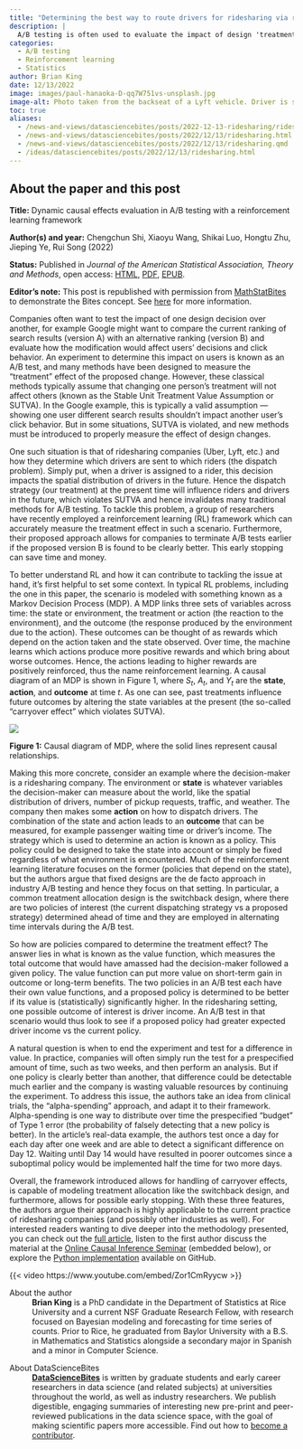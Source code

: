 ```yaml
---
title: "Determining the best way to route drivers for ridesharing via reinforcement learning"
description: |
  A/B testing is often used to evaluate the impact of design 'treatments' — for example, are people who see advert A more likely to buy something than those who see advert B? Classical methods typically assume that changing one person’s treatment will not affect others, but what if that's not the case? A paper by Shi et al. aims to address this problem.  
categories:
  - A/B testing
  - Reinforcement learning
  - Statistics
author: Brian King
date: 12/13/2022
image: images/paul-hanaoka-D-qq7W751vs-unsplash.jpg
image-alt: Photo taken from the backseat of a Lyft vehicle. Driver is seen in profile to the left of the picture. Phone is mounted on the dash and displays a maps app that is tracking the route to the passenger's destination. Photo by Paul Hanaoka on Unsplash.
toc: true
aliases: 
  - /news-and-views/datasciencebites/posts/2022-12-13-ridesharing/ridesharing.html
  - /news-and-views/datasciencebites/posts/2022/12/13/ridesharing.html
  - /news-and-views/datasciencebites/posts/2022/12/13/ridesharing.qmd
  - /ideas/datasciencebites/posts/2022/12/13/ridesharing.html
---
```

:::{.callout-note style="margin-top: 0rem;" collapse="false"}
## About the paper and this post

**Title:** Dynamic causal effects evaluation in A/B testing with a reinforcement learning framework

**Author(s) and year:** Chengchun Shi, Xiaoyu Wang, Shikai Luo, Hongtu Zhu, Jieping Ye, Rui Song (2022)

**Status:** Published in *Journal of the American Statistical Association, Theory and Methods*, open access: [HTML](https://www.tandfonline.com/doi/full/10.1080/01621459.2022.2027776), [PDF](https://www.tandfonline.com/doi/epdf/10.1080/01621459.2022.2027776?needAccess=true&role=button), [EPUB](https://www.tandfonline.com/doi/epub/10.1080/01621459.2022.2027776?needAccess=true&role=button). 

**Editor's note:** This post is republished with permission from [MathStatBites](https://mathstatbites.org/determining-the-best-way-to-route-drivers-for-ridesharing-via-reinforcement-learning/) to demonstrate the Bites concept. See [here](/contributor-docs/datasciencebites.qmd) for more information.
:::

Companies often want to test the impact of one design decision over another, for example Google might want to compare the current ranking of search results (version A) with an alternative ranking (version B) and evaluate how the modification would affect users’ decisions and click behavior. An experiment to determine this impact on users is known as an A/B test, and many methods have been designed to measure the "treatment" effect of the proposed change.  However, these classical methods typically assume that changing one person’s treatment will not affect others (known as the Stable Unit Treatment Value Assumption or SUTVA). In the Google example, this is typically a valid assumption — showing one user different search results shouldn’t impact another user’s click behavior. But in some situations, SUTVA is violated, and new methods must be introduced to properly measure the effect of design changes. 

One such situation is that of ridesharing companies (Uber, Lyft, etc.) and how they determine which drivers are sent to which riders (the dispatch problem). Simply put, when a driver is assigned to a rider, this decision impacts the spatial distribution of drivers in the future. Hence the dispatch strategy (our treatment) at the present time will influence riders and drivers in the future, which violates SUTVA and hence invalidates many traditional methods for A/B testing. To tackle this problem, a group of researchers have recently employed a reinforcement learning (RL) framework which can accurately measure the treatment effect in such a scenario. Furthermore, their proposed approach allows for companies to terminate A/B tests earlier if the proposed version B is found to be clearly better. This early stopping can save time and money.

To better understand RL and how it can contribute to tackling the issue at hand, it’s first helpful to set some context.  In typical RL problems, including the one in this paper, the scenario is modeled with something known as a Markov Decision Process (MDP). A MDP links three sets of variables across time: the state or environment, the treatment or action (the reaction to the environment), and the outcome (the response produced by the environment due to the action). These outcomes can be thought of as rewards which depend on the action taken and the state observed. Over time, the machine learns which actions produce more positive rewards and which bring about worse outcomes. Hence, the actions leading to higher rewards are positively reinforced, thus the name reinforcement learning. A causal diagram of an MDP is shown in Figure 1, where *S*~*t*~, *A*~*t*~, and *Y*~*t*~ are the **state**, **action**, and **outcome** at time *t*. As one can see, past treatments influence future outcomes by altering the state variables at the present (the so-called “carryover effect” which violates SUTVA).

::: {.column-page}
![](images/ridesharing-fig1.png){fig-alt="A causal diagram of a Markov Decision Process is shown in this figure. Green circles represent states, with arrows leading to red diamonds and blue squares representing, respectively, actions and outcomes. Actions are linked to new states by arrows, and prior states are linked to new states by curved arrows. This illustration conveys how past treatments influence future outcomes by altering the state variables at the present (the so-called “carryover effect” which violates the stable unit treatment value assumption)."}
:::
::: {.column-margin}
**Figure 1:** Causal diagram of MDP, where the solid lines represent causal relationships.
:::

Making this more concrete, consider an example where the decision-maker is a ridesharing company.  The environment or **state** is whatever variables the decision-maker can measure about the world, like the spatial distribution of drivers, number of pickup requests, traffic, and weather. The company then makes some **action** on how to dispatch drivers. The combination of the state and action leads to an **outcome** that can be measured, for example passenger waiting time or driver’s income. The strategy which is used to determine an action is known as a policy. This policy could be designed to take the state into account or simply be fixed regardless of what environment is encountered. Much of the reinforcement learning literature focuses on the former (policies that depend on the state), but the authors argue that fixed designs are the de facto approach in industry A/B testing and hence they focus on that setting. In particular, a common treatment allocation design is the switchback design, where there are two policies of interest (the current dispatching strategy vs a proposed strategy) determined ahead of time and they are employed in alternating time intervals during the A/B test.

So how are policies compared to determine the treatment effect? The answer lies in what is known as the value function, which measures the total outcome that would have amassed had the decision-maker followed a given policy. The value function can put more value on short-term gain in outcome or long-term benefits. The two policies in an A/B test each have their own value functions, and a proposed policy is determined to be better if its value is (statistically) significantly higher. In the ridesharing setting, one possible outcome of interest is driver income. An A/B test in that scenario would thus look to see if a proposed policy had greater expected driver income vs the current policy.

A natural question is when to end the experiment and test for a difference in value. In practice, companies will often simply run the test for a prespecified amount of time, such as two weeks, and then perform an analysis. But if one policy is clearly better than another, that difference could be detectable much earlier and the company is wasting valuable resources by continuing the experiment. To address this issue, the authors take an idea from clinical trials, the "alpha-spending" approach, and adapt it to their framework. Alpha-spending is one way to distribute over time the prespecified "budget" of Type 1 error (the probability of falsely detecting that a new policy is better). In the article’s real-data example, the authors test once a day for each day after one week and are able to detect a significant difference on Day 12. Waiting until Day 14 would have resulted in poorer outcomes since a suboptimal policy would be implemented half the time for two more days.

Overall, the framework introduced allows for handling of carryover effects, is capable of modeling treatment allocation like the switchback design, and furthermore, allows for possible early stopping. With these three features, the authors argue their approach is highly applicable to the current practice of ridesharing companies (and possibly other industries as well). For interested readers wanting to dive deeper into the methodology presented, you can check out the [full article](https://www.tandfonline.com/doi/full/10.1080/01621459.2022.2027776), listen to the first author discuss the material at the [Online Causal Inference Seminar](https://www.youtube.com/watch?v=Zor1CmRyycw) (embedded below), or explore the [Python implementation](https://github.com/callmespring/CausalRL) available on GitHub.

{{< video https://www.youtube.com/embed/Zor1CmRyycw >}}

::: {.further-info}
::: grid
::: {.g-col-12 .g-col-md-6}
About the author
: **Brian King** is a PhD candidate in the Department of Statistics at Rice University and a current NSF Graduate Research Fellow, with research focused on Bayesian modeling and forecasting for time series of counts. Prior to Rice, he graduated from Baylor University with a B.S. in Mathematics and Statistics alongside a secondary major in Spanish and a minor in Computer Science.
:::

::: {.g-col-12 .g-col-md-6}
About DataScienceBites
: [**DataScienceBites**](/foundation-frontiers/datasciencebites/index.qmd) is written by graduate students and early career researchers in data science (and related subjects) at universities throughout the world, as well as industry researchers. We publish digestible, engaging summaries of interesting new pre-print and peer-reviewed publications in the data science space, with the goal of making scientific papers more accessible. Find out how to [become a contributor](/contributor-docs/datasciencebites.qmd).
:::
:::
:::